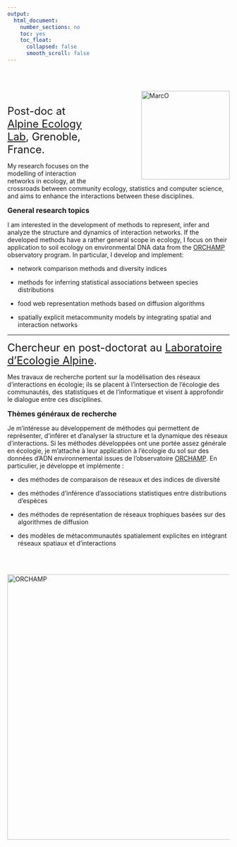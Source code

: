 ```yaml
---
output:
  html_document:
    number_sections: no
    toc: yes
    toc_float:
      collapsed: false
      smooth_scroll: false
---
```


<br/><br/>

[<img src="pictures/ohlmann.png" alt="MarcO" align="right" style="width:200px; margin-left:100px;">](about.html)

<br/>

<FONT size="5pt"> Post-doc at [Alpine Ecology Lab](https://leca.osug.fr/), Grenoble, France. </FONT>

My research focuses on the modelling of interaction networks in ecology, at the crossroads between community ecology, statistics and computer science, and aims to enhance the interactions between these disciplines.

<FONT size="3pt"> **General research topics** </FONT>

I am interested in the development of methods to represent, infer and analyze the structure and dynamics of interaction networks. If the developed methods have a rather general scope in ecology, I focus on their application to soil ecology on environmental DNA data from the [ORCHAMP](https://orchamp.osug.fr/home) observatory program. 
In particular, I develop and implement:

- network comparison methods and diversity indices 

- methods for inferring statistical associations between species distributions

- food web representation methods based on diffusion algorithms

- spatially explicit metacommunity models by integrating spatial and interaction networks

<hr>

<FONT size="5pt"> Chercheur en post-doctorat au [Laboratoire d'Ecologie Alpine](https://leca.osug.fr/). </FONT>

Mes travaux de recherche portent sur la modélisation des réseaux d'interactions en écologie; ils se placent à l'intersection de l'écologie des communautés, des statistiques et de l'informatique et visent à approfondir le dialogue entre ces disciplines.

<FONT size="3pt"> **Thèmes généraux de recherche** </FONT>

Je m'intéresse au développement de méthodes qui permettent de représenter, d'inférer et d'analyser la structure et la dynamique des réseaux d'interactions. Si les méthodes développées ont une portée assez générale en écologie, je m'attache à leur application à l'écologie du sol sur des données d'ADN environnemental issues de l'observatoire [ORCHAMP](https://orchamp.osug.fr/home). 
En particulier, je développe et implémente :

- des méthodes de comparaison de réseaux et des indices de diversité 

- des méthodes d'inférence d'associations statistiques entre distributions d'espèces

- des méthodes de représentation de réseaux trophiques basées sur des algorithmes de diffusion

- des modèles de métacommunautés spatialement explicites en intégrant réseaux spatiaux et d'interactions

<br/><br/>

<img src="pictures/edge_bundle_metaweb_labels.png" alt="ORCHAMP" align="center" style="width:600px;">
